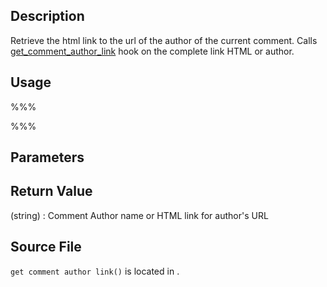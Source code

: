 {{Languages|
{{en|Template Tags/get_comment_author_link}}
{{ja|関数リファレンス/get_comment_author_link}}
}}

{{Stub}}

==Description==

Retrieve the html link to the url of the author of the current comment.  Calls [[Hook_Reference/get_comment_author_link|get_comment_author_link]] hook on the complete link HTML or author.

== Usage ==

%%% <?php echo get_comment_author_link( $comment_ID ); ?> %%%

== Parameters ==

{{Parameter|$comment_ID|int|The ID of the comment for which to get the author's link. |optional|null}}

== Return Value ==

; (string) : Comment Author name or HTML link for author's URL

== Source File ==

<tt>get comment author link()</tt> is located in {{Trac|wp-includes/comment-template.php}}.